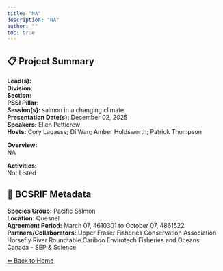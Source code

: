 ```yaml
---
title: "NA"
description: "NA"
author: ""
toc: true
---
```


## 📋 Project Summary

**Lead(s):**   
**Division:**   
**Section:**   
**PSSI Pillar:**   
**Session(s):** salmon in a changing climate  
**Presentation Date(s):** December 02, 2025  
**Speakers:** Ellen Petticrew  
**Hosts:** Cory Lagasse; Di Wan; Amber Holdsworth; Patrick Thompson  

**Overview:**  
NA   

**Activities:**  
Not Listed

## 🧬 BCSRIF Metadata

**Species Group:** Pacific Salmon  
**Location:** Quesnel  
**Agreement Period:** March 07, 4610301 to October 07, 4861522  
**Partners/Collaborators:** Upper Fraser Fisheries Conservation Association 
Horsefly River Roundtable
Cariboo Envirotech 
Fisheries and Oceans Canada - SEP & Science  

[⬅ Back to Home](../index.qmd)
